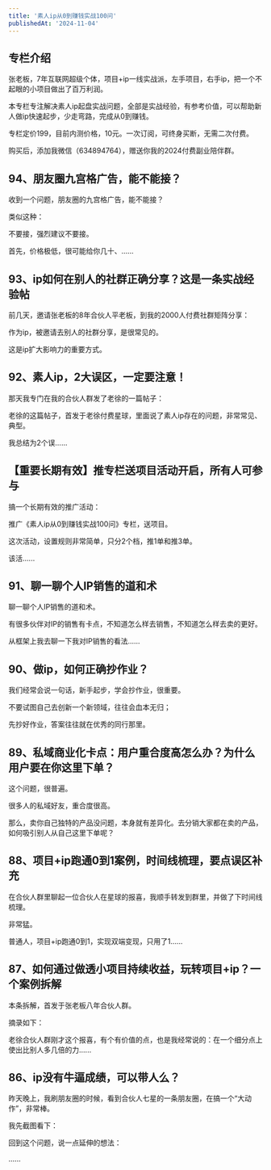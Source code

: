 ```yaml
---
title: '素人ip从0到赚钱实战100问'
publishedAt: '2024-11-04'
---
```


## 专栏介绍

张老板，7年互联网超级个体，项目+ip一线实战派，左手项目，右手ip，把一个不起眼的小项目做出了百万利润。  
  
本专栏专注解决素人ip起盘实战问题，全部是实战经验，有参考价值，可以帮助新人做ip快速起步，少走弯路，完成从0到赚钱。  
  
专栏定价199，目前内测价格，10元。一次订阅，可终身买断，无需二次付费。  
  
购买后，添加我微信（634894764），赠送你我的2024付费副业陪伴群。

## 94、朋友圈九宫格广告，能不能接？
收到一个问题，朋友圈的九宫格广告，能不能接？

类似这种：

不要接，强烈建议不要接。

首先，价格极低，很可能给你几十、......

## 93、ip如何在别人的社群正确分享？这是一条实战经验帖
前几天，邀请张老板的8年合伙人平老板，到我的2000人付费社群矩阵分享：

作为ip，被邀请去别人的社群分享，是很常见的。

这是ip扩大影响力的重要方式。

## 92、素人ip，2大误区，一定要注意！
那天我专门在我的合伙人群发了老徐的一篇帖子：

老徐的这篇帖子，首发于老徐付费星球，里面说了素人ip存在的问题，非常常见、典型。

我总结为2个误......

## 【重要长期有效】推专栏送项目活动开启，所有人可参与
搞一个长期有效的推广活动：

推广《素人ip从0到赚钱实战100问》专栏，送项目。

这次活动，设置规则非常简单，只分2个档，推1单和推3单。

该活......

## 91、聊一聊个人IP销售的道和术
聊一聊个人IP销售的道和术。

有很多伙伴对IP的销售有卡点，不知道怎么样去销售，不知道怎么样去卖的更好。

从框架上我去聊一下我对IP销售的看法......

## 90、做ip，如何正确抄作业？
我们经常会说一句话，新手起步，学会抄作业，很重要。

不要试图自己去创新一个新领域，往往会血本无归；

先抄好作业，答案往往就在优秀的同行那里。



## 89、私域商业化卡点：用户重合度高怎么办？为什么用户要在你这里下单？
这个问题，很普遍。

很多人的私域好友，重合度很高。

那么，卖你自己独特的产品没问题，本身就有差异化。去分销大家都在卖的产品，如何吸引别人从自己这里下单呢？



## 88、项目+ip跑通0到1案例，时间线梳理，要点误区补充
在合伙人群里聊起一位合伙人在星球的报喜，我顺手转发到群里，并做了下时间线梳理。

非常猛。

普通人，项目+ip跑通0到1，实现双端变现，只用了1......

## 87、如何通过做透小项目持续收益，玩转项目+ip？一个案例拆解
本条拆解，首发于张老板八年合伙人群。

摘录如下：

老徐合伙人群刚才这个报喜，有个有价值的点，也是我经常说的：在一个细分点上使出比别人多几倍的力......

## 86、ip没有牛逼成绩，可以带人么？
昨天晚上，我刷朋友圈的时候，看到合伙人七星的一条朋友圈，在搞一个“大动作”，非常棒。

我先截图看下：

回到这个问题，说一点延伸的想法：

......